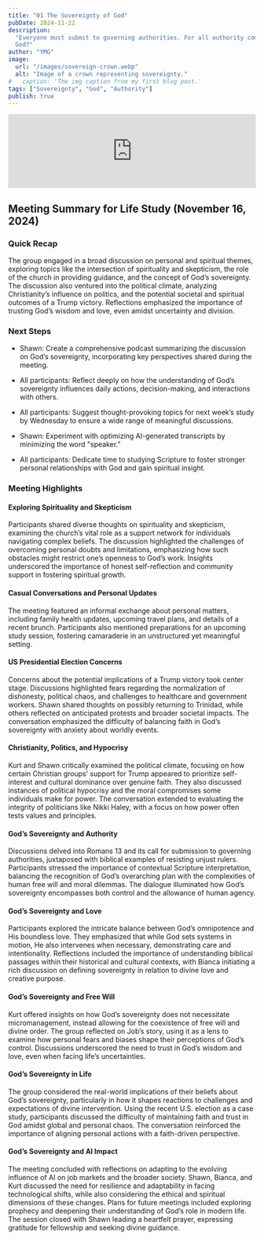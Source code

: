 ```yaml
---
title: "01 The Sovereignty of God"
pubDate: 2024-11-22
description:
  "Everyone must submit to governing authorities. For all authority comes from
  God?"
author: "YMG"
image:
  url: "/images/sovereign-crown.webp"
  alt: "Image of a crown representing sovereignty."
#   caption: 'The img caption from my first blog post.'
tags: ["Sovereignty", "God", "Authority"]
publish: true
---
```


<iframe
  title="The Sovereignty of God"
  height="150"
  width="100%"
  style="border: none;"
  scrolling="no"
  data-name="pb-iframe-player"
  src="https://www.podbean.com/player-v2/?i=64bnw-174113f-pb&from=pb6admin&share=1&download=1&rtl=0&fonts=Arial&skin=60a0c8&font-color=auto&logo_link=episode_page&btn-skin=7"
  allowfullscreen=""
></iframe>

## Meeting Summary for Life Study (November 16, 2024)

### Quick Recap

The group engaged in a broad discussion on personal and spiritual themes,
exploring topics like the intersection of spirituality and skepticism, the role
of the church in providing guidance, and the concept of God’s sovereignty. The
discussion also ventured into the political climate, analyzing Christianity’s
influence on politics, and the potential societal and spiritual outcomes of a
Trump victory. Reflections emphasized the importance of trusting God’s wisdom
and love, even amidst uncertainty and division.

### Next Steps

- Shawn: Create a comprehensive podcast summarizing the discussion on God’s
  sovereignty, incorporating key perspectives shared during the meeting.
- All participants: Reflect deeply on how the understanding of God’s sovereignty
  influences daily actions, decision-making, and interactions with others.
- All participants: Suggest thought-provoking topics for next week’s study by
  Wednesday to ensure a wide range of meaningful discussions.
- Shawn: Experiment with optimizing AI-generated transcripts by minimizing the
  word "speaker."

- All participants: Dedicate time to studying Scripture to foster stronger
  personal relationships with God and gain spiritual insight.

### Meeting Highlights

#### Exploring Spirituality and Skepticism

Participants shared diverse thoughts on spirituality and skepticism, examining
the church’s vital role as a support network for individuals navigating complex
beliefs. The discussion highlighted the challenges of overcoming personal doubts
and limitations, emphasizing how such obstacles might restrict one’s openness to
God’s work. Insights underscored the importance of honest self-reflection and
community support in fostering spiritual growth.

#### Casual Conversations and Personal Updates

The meeting featured an informal exchange about personal matters, including
family health updates, upcoming travel plans, and details of a recent brunch.
Participants also mentioned preparations for an upcoming study session,
fostering camaraderie in an unstructured yet meaningful setting.

#### US Presidential Election Concerns

Concerns about the potential implications of a Trump victory took center stage.
Discussions highlighted fears regarding the normalization of dishonesty,
political chaos, and challenges to healthcare and government workers. Shawn
shared thoughts on possibly returning to Trinidad, while others reflected on
anticipated protests and broader societal impacts. The conversation emphasized
the difficulty of balancing faith in God’s sovereignty with anxiety about
worldly events.

#### Christianity, Politics, and Hypocrisy

Kurt and Shawn critically examined the political climate, focusing on how
certain Christian groups’ support for Trump appeared to prioritize self-interest
and cultural dominance over genuine faith. They also discussed instances of
political hypocrisy and the moral compromises some individuals make for power.
The conversation extended to evaluating the integrity of politicians like Nikki
Haley, with a focus on how power often tests values and principles.

#### God’s Sovereignty and Authority

Discussions delved into Romans 13 and its call for submission to governing
authorities, juxtaposed with biblical examples of resisting unjust rulers.
Participants stressed the importance of contextual Scripture interpretation,
balancing the recognition of God’s overarching plan with the complexities of
human free will and moral dilemmas. The dialogue illuminated how God’s
sovereignty encompasses both control and the allowance of human agency.

#### God’s Sovereignty and Love

Participants explored the intricate balance between God’s omnipotence and His
boundless love. They emphasized that while God sets systems in motion, He also
intervenes when necessary, demonstrating care and intentionality. Reflections
included the importance of understanding biblical passages within their
historical and cultural contexts, with Bianca initiating a rich discussion on
defining sovereignty in relation to divine love and creative purpose.

#### God’s Sovereignty and Free Will

Kurt offered insights on how God’s sovereignty does not necessitate
micromanagement, instead allowing for the coexistence of free will and divine
order. The group reflected on Job’s story, using it as a lens to examine how
personal fears and biases shape their perceptions of God’s control. Discussions
underscored the need to trust in God’s wisdom and love, even when facing life’s
uncertainties.

#### God’s Sovereignty in Life

The group considered the real-world implications of their beliefs about God’s
sovereignty, particularly in how it shapes reactions to challenges and
expectations of divine intervention. Using the recent U.S. election as a case
study, participants discussed the difficulty of maintaining faith and trust in
God amidst global and personal chaos. The conversation reinforced the importance
of aligning personal actions with a faith-driven perspective.

#### God’s Sovereignty and AI Impact

The meeting concluded with reflections on adapting to the evolving influence of
AI on job markets and the broader society. Shawn, Bianca, and Kurt discussed the
need for resilience and adaptability in facing technological shifts, while also
considering the ethical and spiritual dimensions of these changes. Plans for
future meetings included exploring prophecy and deepening their understanding of
God’s role in modern life. The session closed with Shawn leading a heartfelt
prayer, expressing gratitude for fellowship and seeking divine guidance.

